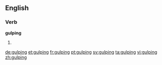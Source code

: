 ==English==

===Verb===
'''gulping'''

# {{present participle of|gulp}}

[[de:gulping]]
[[et:gulping]]
[[fr:gulping]]
[[pt:gulping]]
[[sv:gulping]]
[[ta:gulping]]
[[vi:gulping]]
[[zh:gulping]]